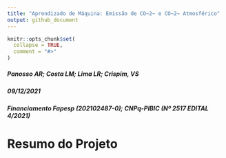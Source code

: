```yaml
---
title: "Aprendizado de Máquina: Emissão de CO~2~ e CO~2~ Atmosférico"
output: github_document
---
```


<!-- README.md is generated from README.Rmd. Please edit that file -->

```r
knitr::opts_chunk$set(
  collapse = TRUE,
  comment = "#>"
)
```

##### *Panosso AR; Costa LM; Lima LR; Crispim, VS*
##### *09/12/2021*
##### Financiamento Fapesp (202102487-0); CNPq-PIBIC (Nº 2517 EDITAL 4/2021)


# Resumo do Projeto


<!-- badges: start -->
<!-- badges: end -->

